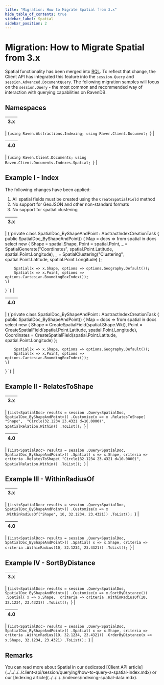 ```yaml
---
title: "Migration: How to Migrate Spatial from 3.x"
hide_table_of_contents: true
sidebar_label: Spatial
sidebar_position: 2
---
```



# Migration: How to Migrate Spatial from 3.x

Spatial functionality has been merged into [RQL](../../../../indexes/querying/what-is-rql.mdx). To reflect that change, the Client API has integrated this feature into the `session.Query` and `session.Advanced.DocumentQuery`. The following migration samples will focus on the `session.Query` - the most common and recommended way of interaction with querying capabilities on RavenDB.

## Namespaces

| 3.x |
|:---:|
|
<TabItem value="spatial_1" label="spatial_1">
<CodeBlock language="csharp">
{`using Raven.Abstractions.Indexing;
using Raven.Client.Document;
`}
</CodeBlock>
</TabItem>
|

| 4.0 |
|:---:|
|
<TabItem value="spatial_2" label="spatial_2">
<CodeBlock language="csharp">
{`using Raven.Client.Documents;
using Raven.Client.Documents.Indexes.Spatial;
`}
</CodeBlock>
</TabItem>
|

## Example I - Index

The following changes have been applied:

1. All spatial fields must be created using the `CreateSpatialField` method
2. No support for GeoJSON and other non-standard formats
3. No support for spatial clustering

| 3.x |
|:---:|
|
<TabItem value="spatial_index_1" label="spatial_index_1">
<CodeBlock language="csharp">
{`private class SpatialDoc_ByShapeAndPoint : AbstractIndexCreationTask<SpatialDoc>
\{
    public SpatialDoc_ByShapeAndPoint()
    \{
        Map = docs => from spatial in docs
            select new
            \{
                Shape = spatial.Shape,
                Point = spatial.Point,
                _ = SpatialGenerate("Coordinates", spatial.Point.Latitude, spatial.Point.Longitude),
                _ = SpatialClustering("Clustering", spatial.Point.Latitude, spatial.Point.Longitude)
            \};

        Spatial(x => x.Shape, options => options.Geography.Default());
        Spatial(x => x.Point, options => options.Cartesian.BoundingBoxIndex());
    \}
\}
`}
</CodeBlock>
</TabItem>
|

| 4.0 |
|:---:|
|
<TabItem value="spatial_index_2" label="spatial_index_2">
<CodeBlock language="csharp">
{`private class SpatialDoc_ByShapeAndPoint : AbstractIndexCreationTask<SpatialDoc>
\{
    public SpatialDoc_ByShapeAndPoint()
    \{
        Map = docs => from spatial in docs
                      select new
                      \{
                          Shape = CreateSpatialField(spatial.Shape.Wkt),
                          Point = CreateSpatialField(spatial.Point.Latitude, spatial.Point.Longitude),
                          Coordinates = CreateSpatialField(spatial.Point.Latitude, spatial.Point.Longitude)
                      \};

        Spatial(x => x.Shape, options => options.Geography.Default());
        Spatial(x => x.Point, options => options.Cartesian.BoundingBoxIndex());
    \}
\}
`}
</CodeBlock>
</TabItem>
|

## Example II - RelatesToShape

| 3.x |
|:---:|
|
<TabItem value="spatial_3" label="spatial_3">
<CodeBlock language="csharp">
{`List<SpatialDoc> results = session
    .Query<SpatialDoc, SpatialDoc_ByShapeAndPoint>()
    .Customize(x => x
        .RelatesToShape(
            "Shape", 
            "Circle(32.1234 23.4321 d=10.0000)", 
            SpatialRelation.Within))
    .ToList();
`}
</CodeBlock>
</TabItem>
|

| 4.0 |
|:---:|
|
<TabItem value="spatial_4" label="spatial_4">
<CodeBlock language="csharp">
{`List<SpatialDoc> results = session
    .Query<SpatialDoc, SpatialDoc_ByShapeAndPoint>()
    .Spatial(
        x => x.Shape,
        criteria => criteria
            .RelatesToShape(
                "Circle(32.1234 23.4321 d=10.0000)",
                SpatialRelation.Within))
    .ToList();
`}
</CodeBlock>
</TabItem>
|

## Example III - WithinRadiusOf

| 3.x |
|:---:|
|
<TabItem value="spatial_5" label="spatial_5">
<CodeBlock language="csharp">
{`List<SpatialDoc> results = session
    .Query<SpatialDoc, SpatialDoc_ByShapeAndPoint>()
    .Customize(x => x
        .WithinRadiusOf("Shape", 10, 32.1234, 23.4321))
    .ToList();
`}
</CodeBlock>
</TabItem>
|

| 4.0 |
|:---:|
|
<TabItem value="spatial_6" label="spatial_6">
<CodeBlock language="csharp">
{`List<SpatialDoc> results = session
    .Query<SpatialDoc, SpatialDoc_ByShapeAndPoint>()
    .Spatial(
        x => x.Shape,
        criteria => criteria
            .WithinRadius(10, 32.1234, 23.4321))
    .ToList();
`}
</CodeBlock>
</TabItem>
|

## Example IV - SortByDistance

| 3.x |
|:---:|
|
<TabItem value="spatial_7" label="spatial_7">
<CodeBlock language="csharp">
{`List<SpatialDoc> results = session
    .Query<SpatialDoc, SpatialDoc_ByShapeAndPoint>()
    .Customize(x => x.SortByDistance())
    .Spatial(
        x => x.Shape, 
        criteria => criteria
            .WithinRadiusOf(10, 32.1234, 23.4321))
    .ToList();
`}
</CodeBlock>
</TabItem>
|

| 4.0 |
|:---:|
|
<TabItem value="spatial_8" label="spatial_8">
<CodeBlock language="csharp">
{`List<SpatialDoc> results = session
    .Query<SpatialDoc, SpatialDoc_ByShapeAndPoint>()
    .Spatial(
        x => x.Shape,
        criteria => criteria
            .WithinRadius(10, 32.1234, 23.4321))
    .OrderByDistance(x => x.Shape, 32.1234, 23.4321)
    .ToList();
`}
</CodeBlock>
</TabItem>
|

## Remarks

<Admonition type="info" title="Info">
You can read more about Spatial in our dedicated [Client API article](../../../../client-api/session/querying/how-to-query-a-spatial-index.mdx) or our [Indexing article](../../../../indexes/indexing-spatial-data.mdx).
</Admonition>
